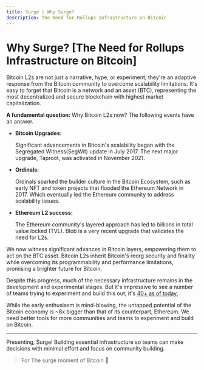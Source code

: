 ```yaml
---
title: Surge | Why Surge?
description: The Need for Rollups Infrastructure on Bitcoin
---
```


# Why Surge? [The Need for Rollups Infrastructure on Bitcoin]

Bitcoin L2s are not just a narrative, hype, or experiment; they're an adaptive response from the Bitcoin community to overcome scalability limitations. It's easy to forget that Bitcoin is a network and an asset (BTC), representing the most decentralized and secure blockchain with highest market capitalization.

**A fundamental question:** Why Bitcoin L2s now? The following events have an answer.

- **Bitcoin Upgrades:** <p className="_list-paragraph"> Significant advancements in Bitcoin's scalability began with the Segregated Witness(SegWit) update in July 2017. The next major upgrade, Taproot, was activated in November 2021.</p>
- **Ordinals:** <p className="_list-paragraph">Ordinals sparked the builder culture in the Bitcoin Ecosystem, such as early NFT and token projects that flooded the Ethereum Network in 2017. Which eventually led the Ethereum community to address scalability issues.</p>
- **Ethereum L2 success:** <p className="_list-paragraph">The Ethereum community's layered approach has led to billions in total value locked (TVL). Blob is a very recent upgrade that validates the need for L2s.</p>

We now witness significant advances in Bitcoin layers, empowering them to act on the BTC asset. Bitcoin L2s inherit Bitcoin's reorg security and finality while overcoming its programmability and performance limitations, promising a brighter future for Bitcoin.

Despite this progress, much of the necessary infrastructure remains in the development and experimental stages. But it's impressive to see a number of teams trying to experiment and build this out; it's [40+ as of today.](https://bitcoinl2map.com/)

While the early enthusiasm is mind-blowing, the untapped potential of the Bitcoin economy is ~8x bigger than that of its counterpart, Ethereum. We need better tools for more communities and teams to experiment and build on Bitcoin.

---

Presenting, Surge! Building essential infrastructure so teams can make decisions with minimal effort and focus on community building.

> For The surge moment of Bitcoin 🥂

